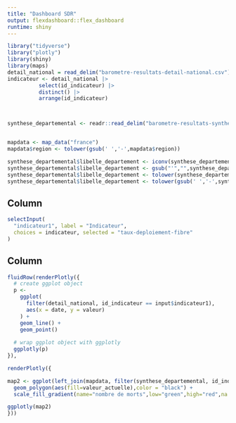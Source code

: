 ```yaml
---
title: "Dashboard SDR"
output: flexdashboard::flex_dashboard
runtime: shiny
---
```


```r
library("tidyverse")
library("plotly")
library(shiny)
library(maps)
detail_national = read_delim("barometre-resultats-detail-national.csv")
indicateur <- detail_national |>
          select(id_indicateur) |>
          distinct() |>
          arrange(id_indicateur)



synthese_departemental <- readr::read_delim("barometre-resultats-synthese-departemental.csv", delim = ",", trim_ws = TRUE, show_col_types = FALSE)


mapdata <- map_data("france")
mapdata$region <- tolower(gsub(' ','-',mapdata$region))

synthese_departemental$libelle_departement <- iconv(synthese_departemental$libelle_departement,to="ASCII//TRANSLIT")
synthese_departemental$libelle_departement <- gsub("'","",synthese_departemental$libelle_departement)
synthese_departemental$libelle_departement <- tolower(synthese_departemental$libelle_departement)
synthese_departemental$libelle_departement <- tolower(gsub(' ','-',synthese_departemental$libelle_departement))


```







Column {.sidebar}
--------------------------------------------------


```r
selectInput(
  "indicateur1", label = "Indicateur",
  choices = indicateur, selected = "taux-deploiement-fibre"
)


```


Column
--------------------------------------------------
```r

fluidRow(renderPlotly({
  # create ggplot object
  p <-
    ggplot(
      filter(detail_national, id_indicateur == input$indicateur1),
      aes(x = date, y = valeur)
    ) +
    geom_line() +
    geom_point()
  
  # wrap ggplot object with ggplotly
  ggplotly(p)
}),

renderPlotly({

map2 <- ggplot(left_join(mapdata, filter(synthese_departemental, id_indicateur == input$indicateur1), by = c("region" = "libelle_departement")), aes(x=long, y=lat, group=group)) +
  geom_polygon(aes(fill=valeur_actuelle),color = "black") + 
  scale_fill_gradient(name="nombre de morts",low="green",high="red",na.value="gray")

ggplotly(map2)
}))

```



